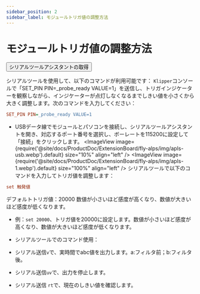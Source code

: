 ```yaml
---
sidebar_position: 2
sidebar_label: モジュールトリガ値の調整方法
---
```



# モジュールトリガ値の調整方法
<Button variant="contained" disableElevation href="https://apps.microsoft.com/detail/9nblggh43hdm?launch=true&mode=full&hl=en&gl=hk&ocid=bingwebsearch">シリアルツールアシスタントの取得</Button>

シリアルツールを使用して、以下のコマンドが利用可能です：
`Klipper`コンソールで「SET_PIN PIN=_probe_ready VALUE=1」を送信し、トリガインジケーターを観察しながら、インジケーターが点灯しなくなるまでしきい値を小さくから大きく調整します。次のコマンドを入力してください：
```cfg
SET_PIN PIN=_probe_ready VALUE=1
```
* USBデータ線でモジュールとパソコンを接続し、シリアルツールアシスタントを開き、対応するポート番号を選択し、ボーレートを115200に設定して「接続」をクリックします。
<ImageView image={require('@site/docs/ProductDoc/ExtensionBoard/fly-alps/img/apls-usb.webp').default} size="10%" align="left" />
<ImageView image={require('@site/docs/ProductDoc/ExtensionBoard/fly-alps/img/apls-1.webp').default} size="100%" align="left" />
シリアルツールで以下のコマンドを入力してトリガ値を調整します：
```cfg
set 触発値
```
デフォルトトリガ値：20000
数値が小さいほど感度が高くなり、数値が大きいほど感度が低くなります。
* 例：`set 20000`、トリガ値を20000に設定します。数値が小さいほど感度が高くなり、数値が大きいほど感度が低くなります。
* シリアルツールでのコマンド使用：

* シリアル送信`v`で、実時間でabc値を出力します。a:フィルタ前；b:フィルタ後。
* シリアル送信`uv`で、出力を停止します。
* シリアル送信 `rt`で、現在のしきい値を確認します。
